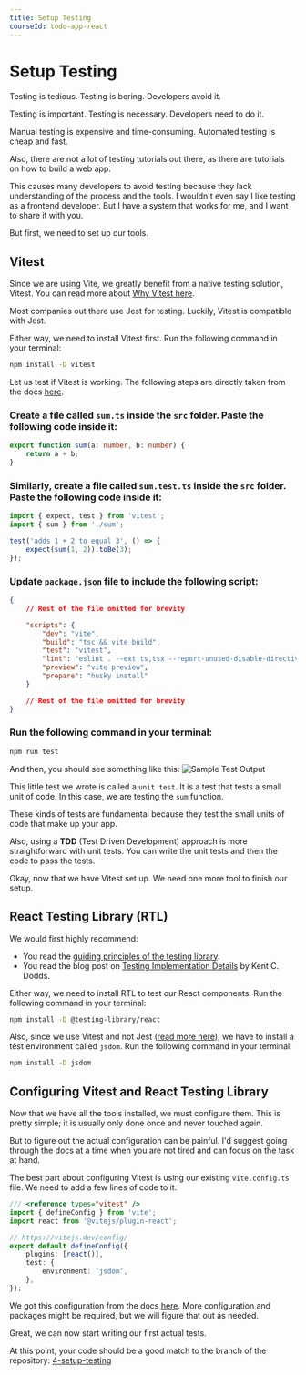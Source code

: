 ```yaml
---
title: Setup Testing
courseId: todo-app-react
---
```



# Setup Testing

<VideoEmbed
	id='KHX9KAa8zGk'
	title='Setup Testing | Todo App with React, TypeScript, TDD | Frontend Hire'
/>

Testing is tedious. Testing is boring. Developers avoid it.

Testing is important. Testing is necessary. Developers need to do it.

Manual testing is expensive and time-consuming. Automated testing is cheap and fast.

Also, there are not a lot of testing tutorials out there, as there are tutorials on how to build a web app.

This causes many developers to avoid testing because they lack understanding of the process and the tools. I wouldn't even say I like testing as a frontend developer. But I have a system that works for me, and I want to share it with you.

But first, we need to set up our tools.

## Vitest

Since we are using Vite, we greatly benefit from a native testing solution, Vitest. You can read more about [Why Vitest here](https://vitest.dev/guide/why.html).

Most companies out there use Jest for testing. Luckily, Vitest is compatible with Jest.

Either way, we need to install Vitest first. Run the following command in your terminal:

```sh frame="none" showLineNumbers=false
npm install -D vitest
```

Let us test if Vitest is working. The following steps are directly taken from the docs [here](https://vitest.dev/guide/#writing-tests).

### Create a file called `sum.ts` inside the `src` folder. Paste the following code inside it:

```ts title="./src/sum.ts"
export function sum(a: number, b: number) {
	return a + b;
}
```

### Similarly, create a file called `sum.test.ts` inside the `src` folder. Paste the following code inside it:

```ts title="./src/sum.test.ts"
import { expect, test } from 'vitest';
import { sum } from './sum';

test('adds 1 + 2 to equal 3', () => {
	expect(sum(1, 2)).toBe(3);
});
```

### Update `package.json` file to include the following script:

```json title="./package.json" {7}
{
	// Rest of the file omitted for brevity

	"scripts": {
		"dev": "vite",
		"build": "tsc && vite build",
		"test": "vitest",
		"lint": "eslint . --ext ts,tsx --report-unused-disable-directives --max-warnings 0",
		"preview": "vite preview",
		"prepare": "husky install"
	}

	// Rest of the file omitted for brevity
}
```

### Run the following command in your terminal:

```sh frame="none" showLineNumbers=false
npm run test
```

And then, you should see something like this:
![Sample Test Output](./assets/setup-testing-1.webp)

This little test we wrote is called a `unit test`. It is a test that tests a small unit of code. In this case, we are testing the `sum` function.

These kinds of tests are fundamental because they test the small units of code that make up your app.

Also, using a **TDD** (Test Driven Development) approach is more straightforward with unit tests. You can write the unit tests and then the code to pass the tests.

Okay, now that we have Vitest set up. We need one more tool to finish our setup.

## React Testing Library (RTL)

<Callout>

We would first highly recommend:

- You read the [guiding principles of the testing library](https://testing-library.com/docs/guiding-principles).
- You read the blog post on [Testing Implementation Details](https://kentcdodds.com/blog/testing-implementation-details) by Kent C. Dodds.

</Callout>

Either way, we need to install RTL to test our React components. Run the following command in your terminal:

```sh frame="none" showLineNumbers=false
npm install -D @testing-library/react
```

Also, since we use Vitest and not Jest ([read more here](https://testing-library.com/docs/react-testing-library/setup#using-without-jest)), we have to install a test environment called `jsdom`. Run the following command in your terminal:

```sh frame="none" showLineNumbers=false
npm install -D jsdom
```

## Configuring Vitest and React Testing Library

Now that we have all the tools installed, we must configure them. This is pretty simple; it is usually only done once and never touched again.

But to figure out the actual configuration can be painful. I'd suggest going through the docs at a time when you are not tired and can focus on the task at hand.

The best part about configuring Vitest is using our existing `vite.config.ts` file. We need to add a few lines of code to it.

```ts title="./vite.config.ts" {1, 8-10}
/// <reference types="vitest" />
import { defineConfig } from 'vite';
import react from '@vitejs/plugin-react';

// https://vitejs.dev/config/
export default defineConfig({
	plugins: [react()],
	test: {
		environment: 'jsdom',
	},
});
```

We got this configuration from the docs [here](https://vitest.dev/config/#configuring-vitest). More configuration and packages might be required, but we will figure that out as needed.

Great, we can now start writing our first actual tests.

At this point, your code should be a good match to the branch of the repository: [4-setup-testing](https://github.com/Frontend-Hire/todo-app-react-tdd-typescript/tree/4-setup-testing)
